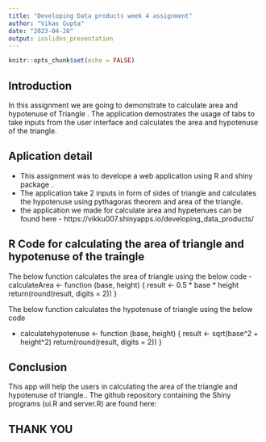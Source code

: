 ---
title: "Developing Data products week 4 assignment"
author: "Vikas Gupta"
date: "2023-04-28"
output: ioslides_presentation
---

```{r setup, include=FALSE}
knitr::opts_chunk$set(echo = FALSE)
```

## Introduction 

In this assignment we are going to demonstrate to calculate area and 
hypotenuse of Triangle . The application demostrates the usage of tabs to take
inputs from the user interface and calculates the area and hypotenuse
of the triangle.







## Aplication detail 
 
 - This assignment was to develope a web application using R and shiny package .
 - The application take 2 inputs in form of sides of triangle and calculates
   the hypotenuse using pythagoras theorem and area of the triangle.
-  the application we made for calculate area and hypetenues can be found 
   here - https://vikku007.shinyapps.io/developing_data_products/
   
  





## R Code for calculating the area of triangle and hypotenuse of the traingle

The below function calculates the area of triangle using the below code - 
calculateArea <- function (base, height) { result <- 0.5 * base * height return(round(result, digits = 2)) }

The below function calculates the hypotenuse of triangle using the below code

-  calculatehypotenuse <- function (base, height) { 
   result <- sqrt(base^2 + height^2) return(round(result, digits = 2))
   }






## Conclusion
This app will help the users in calculating the area of the triangle and 
hypotenuse of triangle.. The github repository containing the Shiny programs
(ui.R and server.R) are found here:




## THANK YOU